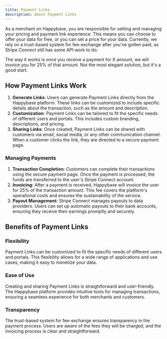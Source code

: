 ```yaml
---
title: Payment Links
description: About Payment Links
---
```


As a merchant on Happybase, you are responsible for setting and managing your pricing and payment link experience. This means you can choose to offer your data for free, or you can set a price for your data. Currently, we rely on a trust-based system for fee-exchange after you've gotten paid, as Stripe Connect still has some API work to do.

The way it works is once you receive a payment for X amount, we will invoice you for 25% of that amount. Not the most elegant solution, but it's a good start.

## How Payment Links Work

1. **Generate Links**: Users can generate Payment Links directly from the Happybase platform. These links can be customized to include specific details about the transaction, such as the amount and description.
2. **Customization**: Payment Links can be tailored to fit the specific needs of different users and portals. This includes custom branding, descriptions, and pricing.
3. **Sharing Links**: Once created, Payment Links can be shared with customers via email, social media, or any other communication channel. When a customer clicks the link, they are directed to a secure payment page.

### Managing Payments

1. **Transaction Completion**: Customers can complete their transactions using the secure payment page. Once the payment is processed, the funds are transferred to the user's Stripe Connect account.
2. **Invoicing**: After a payment is received, Happybase will invoice the user for 25% of the transaction amount. This fee covers the platform's operational costs and ensures the sustainability of the service.
3. **Payout Management**: Stripe Connect manages payouts to data providers. Users can set up automatic payouts to their bank accounts, ensuring they receive their earnings promptly and securely.

## Benefits of Payment Links

### Flexibility

Payment Links can be customized to fit the specific needs of different users and portals. This flexibility allows for a wide range of applications and use cases, making it easy to monetize your data.

### Ease of Use

Creating and sharing Payment Links is straightforward and user-friendly. The Happybase platform provides intuitive tools for managing transactions, ensuring a seamless experience for both merchants and customers.

### Transparency

The trust-based system for fee-exchange ensures transparency in the payment process. Users are aware of the fees they will be charged, and the invoicing process is clear and straightforward.
